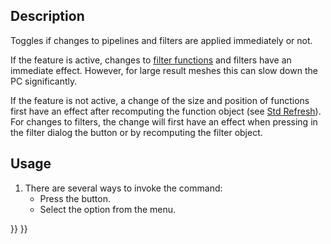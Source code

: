 <languages/>
<translate>

<!--T:4-->
{{Docnav
|[[FEM_ResultShow|Show Result]]
|[[FEM_PostPipelineFromResult|Post Pipeline From Result]]
|[[FEM_Workbench|FEM]]
|IconL=FEM_ResultShow.svg
|IconR=FEM_PostPipelineFromResult.svg
|IconC=Workbench_FEM.svg
}}

<!--T:1-->
{{GuiCommand
|Name=FEM PostApplyChanges
|MenuLocation=Results → Apply Changes to Pipeline
|Workbenches=[[FEM_Workbench|FEM]]
|SeeAlso=[[Std_Refresh|Std Refresh]], [[FEM_PostCreateFunctions|FEM Filter functions]]
}}

==Description== <!--T:8-->

<!--T:2-->
Toggles if changes to pipelines and filters are applied immediately or not.

<!--T:10-->
If the feature is active, changes to [[FEM_PostCreateFunctions|filter functions]] and filters have an immediate effect. However, for large result meshes this can slow down the PC significantly.

<!--T:11-->
If the feature is not active, a change of the size and position of functions first have an effect after recomputing the function object (see [[Std_Refresh|Std Refresh]]). For changes to filters, the change will first have an effect when pressing in the filter dialog the button {{Button|Apply}} or by recomputing the filter object.

==Usage== <!--T:9-->

<!--T:3-->
# There are several ways to invoke the command:
#* Press the {{Button|[[Image:FEM_PostApplyChanges.svg|16px]] [[FEM_PostApplyChanges|Apply Changes to Pipeline]]}} button.
#* Select the {{MenuCommand|Results → [[Image:FEM_PostApplyChanges.svg|16px]] Apply Changes to Pipeline}} option from the menu.


<!--T:5-->
{{Docnav
|[[FEM_ResultShow|Show Result]]
|[[FEM_PostPipelineFromResult|Post Pipeline From Result]]
|[[FEM_Workbench|FEM]]
|IconL=FEM_ResultShow.svg
|IconR=FEM_PostPipelineFromResult.svg
|IconC=Workbench_FEM.svg
}}

</translate>
{{FEM_Tools_navi{{#translation:}}}}
{{Userdocnavi{{#translation:}}}}